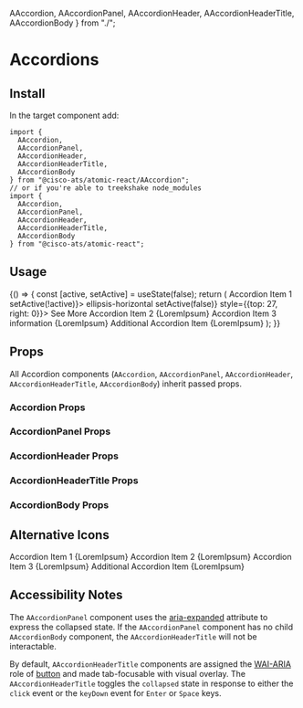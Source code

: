 


  AAccordion,
  AAccordionPanel,
  AAccordionHeader,
  AAccordionHeaderTitle,
  AAccordionBody
} from "./";

<Meta title="Components/Accordions" component={AAccordion} />

# Accordions

## Install

In the target component add:

```
import {
  AAccordion,
  AAccordionPanel,
  AAccordionHeader,
  AAccordionHeaderTitle,
  AAccordionBody
} from "@cisco-ats/atomic-react/AAccordion";
// or if you're able to treekshake node_modules
import {
  AAccordion,
  AAccordionPanel,
  AAccordionHeader,
  AAccordionHeaderTitle,
  AAccordionBody
} from "@cisco-ats/atomic-react";
```

## Usage

<Preview>
  <Story name="usage-1">
    <YourComponent>
      {() => {
        const [active, setActive] = useState(false);
        return (
          <AAccordion bordered>
            <AAccordionPanel>
              <AAccordionHeader>
                <AAccordionHeaderTitle chevron={false}>
                  Accordion Item 1
                </AAccordionHeaderTitle>
                <ADropdown>
                  <AButton icon tertiaryAlt onClick={() => setActive(!active)}>
                    <AIcon>ellipsis-horizontal</AIcon>
                  </AButton>
                  <ADropdownMenu
                    open={active}
                    onClose={() => setActive(false)}
                    style={{top: 27, right: 0}}>
                    <ADropdownMenuItem>See More</ADropdownMenuItem>
                  </ADropdownMenu>
                </ADropdown>
              </AAccordionHeader>
            </AAccordionPanel>
            <AAccordionPanel collapsed={false}>
              <AAccordionHeader>
                <AAccordionHeaderTitle>Accordion Item 2</AAccordionHeaderTitle>
              </AAccordionHeader>
              <AAccordionBody>{LoremIpsum}</AAccordionBody>
            </AAccordionPanel>
            <AAccordionPanel>
              <AAccordionHeader>
                <AAccordionHeaderTitle>Accordion Item 3</AAccordionHeaderTitle>
                <AButton icon tertiaryAlt href="/" target="_blank">
                  <AIcon>information</AIcon>
                </AButton>
              </AAccordionHeader>
              <AAccordionBody>{LoremIpsum}</AAccordionBody>
            </AAccordionPanel>
            <AAccordionPanel collapsed={false}>
              <AAccordionHeader>
                <AAccordionHeaderTitle>
                  Additional Accordion Item
                </AAccordionHeaderTitle>
              </AAccordionHeader>
              <AAccordionBody>{LoremIpsum}</AAccordionBody>
            </AAccordionPanel>
          </AAccordion>
        );
      }}
    </YourComponent>
  </Story>
</Preview>

## Props

All Accordion components (`AAccordion`, `AAccordionPanel`, `AAccordionHeader`, `AAccordionHeaderTitle`, `AAccordionBody`) inherit passed props.

### Accordion Props

<Props of={AAccordion} />

### AccordionPanel Props

<Props of={AAccordionPanel} />

### AccordionHeader Props

<Props of={AAccordionHeader} />

### AccordionHeaderTitle Props

<Props of={AAccordionHeaderTitle} />

### AccordionBody Props

<Props of={AAccordionBody} />

## Alternative Icons

<Preview>
  <Story name="icons-1">
    <AAccordion>
      <AAccordionPanel>
        <AAccordionHeader>
          <AAccordionHeaderTitle
            expandIcon="triangle-right"
            collapseIcon="triangle-down">
            Accordion Item 1
          </AAccordionHeaderTitle>
        </AAccordionHeader>
        <AAccordionBody>{LoremIpsum}</AAccordionBody>
      </AAccordionPanel>
      <AAccordionPanel collapsed={false}>
        <AAccordionHeader>
          <AAccordionHeaderTitle expandIcon="add" collapseIcon="subtract">
            Accordion Item 2
          </AAccordionHeaderTitle>
        </AAccordionHeader>
        <AAccordionBody>{LoremIpsum}</AAccordionBody>
      </AAccordionPanel>
      <AAccordionPanel>
        <AAccordionHeader>
          <AAccordionHeaderTitle
            expandIcon="triangle-down"
            collapseIcon="triangle-up">
            Accordion Item 3
          </AAccordionHeaderTitle>
        </AAccordionHeader>
        <AAccordionBody>{LoremIpsum}</AAccordionBody>
      </AAccordionPanel>
      <AAccordionPanel collapsed={false}>
        <AAccordionHeader>
          <AAccordionHeaderTitle>
            Additional Accordion Item
          </AAccordionHeaderTitle>
        </AAccordionHeader>
        <AAccordionBody>{LoremIpsum}</AAccordionBody>
      </AAccordionPanel>
    </AAccordion>
  </Story>
</Preview>

## Accessibility Notes

The `AAccordionPanel` component uses the [aria-expanded](https://www.w3.org/TR/wai-aria/#aria-expanded) attribute to express the collapsed state.
If the `AAccordionPanel` component has no child `AAccordionBody` component, the `AAccordionHeaderTitle` will not be interactable.

By default, `AAccordionHeaderTitle` components are assigned the [WAI-ARIA](https://www.w3.org/WAI/standards-guidelines/aria/) role of [button](https://www.w3.org/TR/wai-aria/#button) and made tab-focusable with visual overlay.
The `AAccordionHeaderTitle` toggles the `collapsed` state in response to either the `click` event or the `keyDown` event for `Enter` or `Space` keys.

